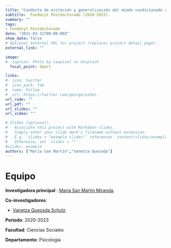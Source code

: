 ```yaml
---
title: "Conducta de evitación y generalización del miedo condicionado como marcadores psicopatológicos: Un estudio prospectivo"
subtitle:  Fondecyt Postdoctorado (2020-2023).
summary: ""
tags:
- Fondecyt Postdoctorado
date: "2021-03-31T00:00:00Z"
show_date: false
# Optional external URL for project (replaces project detail page).
external_link: ""

image:
#  caption: Photo by rawpixel on Unsplash
  focal_point: Smart

links:
#- icon: twitter
#  icon_pack: fab
#  name: Follow
#  url: https://twitter.com/georgecushen
url_code: ""
url_pdf: ""
url_slides: ""
url_video: ""

# Slides (optional).
#   Associate this project with Markdown slides.
#   Simply enter your slide deck's filename without extension.
#   E.g. `slides = "example-slides"` references `content/slides/example-slides.md`.
#   Otherwise, set `slides = ""`.
#slides: example
authors: ["María San Martín","Vanetza Quezada"]
---
```


# Equipo

**Investigadora principal** : [María San Martin Miranda](../../../authors/maria-san-martin/).

**Co-investigadores**:

- [Vanetza Quezada Scholz](../../../authors/vanetza-quezada/).


**Periodo**: 2020-2023

**Facultad**: Ciencias Sociales

**Departamento**: Psicología

